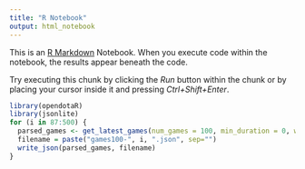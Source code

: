 ```yaml
---
title: "R Notebook"
output: html_notebook
---
```


This is an [R Markdown](http://rmarkdown.rstudio.com) Notebook. When you execute code within the notebook, the results appear beneath the code. 

Try executing this chunk by clicking the *Run* button within the chunk or by placing your cursor inside it and pressing *Ctrl+Shift+Enter*. 

```r
library(opendotaR)
library(jsonlite)
for (i in 87:500) {
  parsed_games <- get_latest_games(num_games = 100, min_duration = 0, wait_time = 3, output = "all")
  filename = paste("games100-", i, ".json", sep="")
  write_json(parsed_games, filename)
}
```

